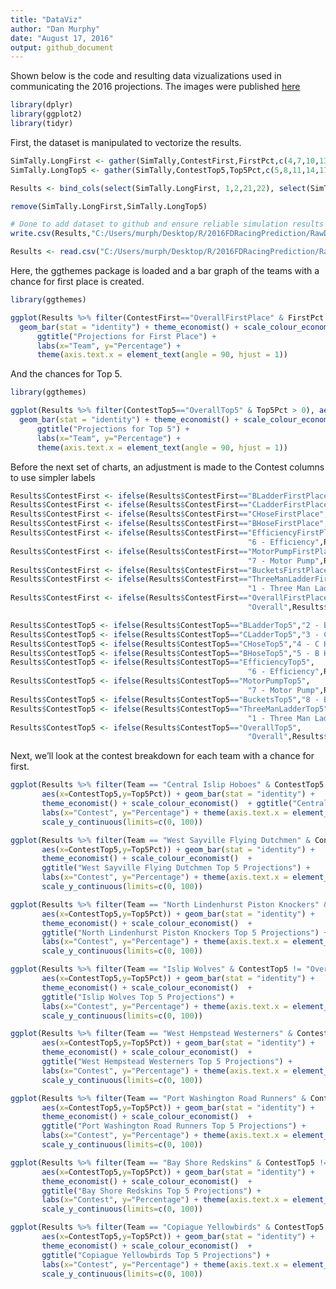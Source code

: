 ```yaml
---
title: "DataViz"
author: "Dan Murphy"
date: "August 17, 2016"
output: github_document
---
```


Shown below is the code and resulting data vizualizations used in communicating the 2016 projections.  The images were published [here](https://patindex.wordpress.com/2016-projections/)

```r
library(dplyr)
library(ggplot2)
library(tidyr)
```

First, the dataset is manipulated to vectorize the results.  

```r

SimTally.LongFirst <- gather(SimTally,ContestFirst,FirstPct,c(4,7,10,13,16,19,22,26,28))
SimTally.LongTop5 <- gather(SimTally,ContestTop5,Top5Pct,c(5,8,11,14,17,20,23,27,29))

Results <- bind_cols(select(SimTally.LongFirst, 1,2,21,22), select(SimTally.LongTop5, 21,22))

remove(SimTally.LongFirst,SimTally.LongTop5)


```

```r

# Done to add dataset to github and ensure reliable simulation results
write.csv(Results,"C:/Users/murph/Desktop/R/2016FDRacingPrediction/RawData/2016Projections.csv")
```

```r
Results <- read.csv("C:/Users/murph/Desktop/R/2016FDRacingPrediction/RawData/2016Projections.csv",stringsAsFactors = FALSE)
```

Here, the ggthemes package is loaded and a bar graph of the teams with a chance for first place is created.  

```r
library(ggthemes)

ggplot(Results %>% filter(ContestFirst=="OverallFirstPlace" & FirstPct > 0), aes(x=Team,y=FirstPct)) + 
  geom_bar(stat = "identity") + theme_economist() + scale_colour_economist()  + 
      ggtitle("Projections for First Place") +
      labs(x="Team", y="Percentage") + 
      theme(axis.text.x = element_text(angle = 90, hjust = 1))
```

And the chances for Top 5.

```r
library(ggthemes)

ggplot(Results %>% filter(ContestTop5=="OverallTop5" & Top5Pct > 0), aes(x=Team,y=Top5Pct)) + 
  geom_bar(stat = "identity") + theme_economist() + scale_colour_economist()  + 
      ggtitle("Projections for Top 5") +
      labs(x="Team", y="Percentage") + 
      theme(axis.text.x = element_text(angle = 90, hjust = 1))
```


Before the next set of charts, an adjustment is made to the Contest columns to use simpler labels  

```r
Results$ContestFirst <- ifelse(Results$ContestFirst=="BLadderFirstPlace","2 - B Ladder",Results$ContestFirst)
Results$ContestFirst <- ifelse(Results$ContestFirst=="CLadderFirstPlace","3 - C Ladder",Results$ContestFirst)
Results$ContestFirst <- ifelse(Results$ContestFirst=="CHoseFirstPlace","4 - C Hose",Results$ContestFirst)
Results$ContestFirst <- ifelse(Results$ContestFirst=="BHoseFirstPlace","5 - B Hose",Results$ContestFirst)
Results$ContestFirst <- ifelse(Results$ContestFirst=="EfficiencyFirstPlace", 
                                                     "6 - Efficiency",Results$ContestFirst)
Results$ContestFirst <- ifelse(Results$ContestFirst=="MotorPumpFirstPlace",
                                                     "7 - Motor Pump",Results$ContestFirst)
Results$ContestFirst <- ifelse(Results$ContestFirst=="BucketsFirstPlace","8 - Buckets",Results$ContestFirst)
Results$ContestFirst <- ifelse(Results$ContestFirst=="ThreeManLadderFirstPlace",
                                                     "1 - Three Man Ladder",Results$ContestFirst)
Results$ContestFirst <- ifelse(Results$ContestFirst=="OverallFirstPlace",
                                                     "Overall",Results$ContestFirst)

Results$ContestTop5 <- ifelse(Results$ContestTop5=="BLadderTop5","2 - B Ladder",Results$ContestTop5)
Results$ContestTop5 <- ifelse(Results$ContestTop5=="CLadderTop5","3 - C Ladder",Results$ContestTop5)
Results$ContestTop5 <- ifelse(Results$ContestTop5=="CHoseTop5","4 - C Hose",Results$ContestTop5)
Results$ContestTop5 <- ifelse(Results$ContestTop5=="BHoseTop5","5 - B Hose",Results$ContestTop5)
Results$ContestTop5 <- ifelse(Results$ContestTop5=="EfficiencyTop5", 
                                                     "6 - Efficiency",Results$ContestTop5)
Results$ContestTop5 <- ifelse(Results$ContestTop5=="MotorPumpTop5",
                                                     "7 - Motor Pump",Results$ContestTop5)
Results$ContestTop5 <- ifelse(Results$ContestTop5=="BucketsTop5","8 - Buckets",Results$ContestTop5)
Results$ContestTop5 <- ifelse(Results$ContestTop5=="ThreeManLadderTop5",
                                                     "1 - Three Man Ladder",Results$ContestTop5)
Results$ContestTop5 <- ifelse(Results$ContestTop5=="OverallTop5",
                                                     "Overall",Results$ContestTop5)
```

Next, we'll look at the contest breakdown for each team with a chance for first.  

```r
ggplot(Results %>% filter(Team == "Central Islip Hoboes" & ContestTop5 != "Overall"),
       aes(x=ContestTop5,y=Top5Pct)) + geom_bar(stat = "identity") + 
       theme_economist() + scale_colour_economist()  + ggtitle("Central Islip Hoboes Top 5 Projections") +
       labs(x="Contest", y="Percentage") + theme(axis.text.x = element_text(angle = 90, hjust = 1)) + 
       scale_y_continuous(limits=c(0, 100))

```

```r
ggplot(Results %>% filter(Team == "West Sayville Flying Dutchmen" & ContestTop5 != "Overall"),
       aes(x=ContestTop5,y=Top5Pct)) + geom_bar(stat = "identity") + 
       theme_economist() + scale_colour_economist()  + 
       ggtitle("West Sayville Flying Dutchmen Top 5 Projections") +
       labs(x="Contest", y="Percentage") + theme(axis.text.x = element_text(angle = 90, hjust = 1)) + 
       scale_y_continuous(limits=c(0, 100))

```

```r
ggplot(Results %>% filter(Team == "North Lindenhurst Piston Knockers" & ContestTop5 != "Overall"),
       aes(x=ContestTop5,y=Top5Pct)) + geom_bar(stat = "identity") + 
       theme_economist() + scale_colour_economist()  + 
       ggtitle("North Lindenhurst Piston Knockers Top 5 Projections") +
       labs(x="Contest", y="Percentage") + theme(axis.text.x = element_text(angle = 90, hjust = 1)) + 
       scale_y_continuous(limits=c(0, 100))

```

```r
ggplot(Results %>% filter(Team == "Islip Wolves" & ContestTop5 != "Overall"),
       aes(x=ContestTop5,y=Top5Pct)) + geom_bar(stat = "identity") + 
       theme_economist() + scale_colour_economist()  + 
       ggtitle("Islip Wolves Top 5 Projections") +
       labs(x="Contest", y="Percentage") + theme(axis.text.x = element_text(angle = 90, hjust = 1)) + 
       scale_y_continuous(limits=c(0, 100))

```

```r
ggplot(Results %>% filter(Team == "West Hempstead Westerners" & ContestTop5 != "Overall"),
       aes(x=ContestTop5,y=Top5Pct)) + geom_bar(stat = "identity") + 
       theme_economist() + scale_colour_economist()  + 
       ggtitle("West Hempstead Westerners Top 5 Projections") +
       labs(x="Contest", y="Percentage") + theme(axis.text.x = element_text(angle = 90, hjust = 1)) + 
       scale_y_continuous(limits=c(0, 100))

```

```r
ggplot(Results %>% filter(Team == "Port Washington Road Runners" & ContestTop5 != "Overall"),
       aes(x=ContestTop5,y=Top5Pct)) + geom_bar(stat = "identity") + 
       theme_economist() + scale_colour_economist()  + 
       ggtitle("Port Washington Road Runners Top 5 Projections") +
       labs(x="Contest", y="Percentage") + theme(axis.text.x = element_text(angle = 90, hjust = 1)) + 
       scale_y_continuous(limits=c(0, 100))

```

```r
ggplot(Results %>% filter(Team == "Bay Shore Redskins" & ContestTop5 != "Overall"),
       aes(x=ContestTop5,y=Top5Pct)) + geom_bar(stat = "identity") + 
       theme_economist() + scale_colour_economist()  + 
       ggtitle("Bay Shore Redskins Top 5 Projections") +
       labs(x="Contest", y="Percentage") + theme(axis.text.x = element_text(angle = 90, hjust = 1)) + 
       scale_y_continuous(limits=c(0, 100))

```

```r
ggplot(Results %>% filter(Team == "Copiague Yellowbirds" & ContestTop5 != "Overall"),
       aes(x=ContestTop5,y=Top5Pct)) + geom_bar(stat = "identity") + 
       theme_economist() + scale_colour_economist()  + 
       ggtitle("Copiague Yellowbirds Top 5 Projections") +
       labs(x="Contest", y="Percentage") + theme(axis.text.x = element_text(angle = 90, hjust = 1)) + 
       scale_y_continuous(limits=c(0, 100))

```
